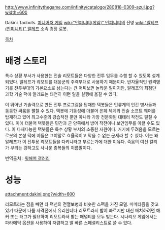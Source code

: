 http://www.infinitythegame.com/infinity/catalogo/280818-0309-azul.jpg?width=600

Dakini Tacbots. [[미니어처 게임]] [[wiki:"인피니티(게임)" 인피니티]]의 진영 [[wiki:"알레프(인피니티)" 알레프]] 소속 경장 로봇.

[[목차]]
= 배경 스토리 =
특수 상황 부서가 사용한는 전술 리모트들은 다양한 전투 임무를 수행 할 수 있도록 설계되었다. 알레프가 리모트를 대응군의 주력부대로 사용하기 때문이다. 반자율적인 원격병기를 전투부대의 기본요소로 삼는다는 건 어찌보면 놀라운 일이지만, 알레프의 최첨단 과학 기술 덕에 알레프는 태연히 이런 일을 실행에 옮길 수 있다.

이 뛰어난 기술력으로 만든 전투 프로그램을 탑재한 택봇들은 인류계의 인간 병사들과 동등한 싸움을 펼칠 수 있다. 택봇에 기동성에 더불어 은폐 쳬계와 전술 소프트 웨어를 탑재하고 있어 최고수준의 강습작전 뿐만 아니라 가장 전문화된 대테러 작전도 펼칠 수 있다. 이에 더불어 택봇들은 민간과 군 양쪽에서 방어 작전이나 보안임무를 이끌 수도 있다. 이 다재다능한 택봇들은 특수 상황 부서의 소중한 자원이다. 거기에 두려움을 모르는 로봇의 본성 덕에 이들은 그야말로 효율적이고 막을 수 없는 군세라 할 수 있다. 이는 왜 알레프가 이 전투용 리모트들을 다키니라고 부르는가에 대한 이유다. 죽음의 여신 칼리가 부리는 강하고도 사나운 종복들의 이름말이다. 

번역출처 : [[워해머 갤러리]]


= 성능 =
attachment:dakini.png?width=600

리모트라는 점을 빼면 타 팩션의 전열보병과 비슷한 스펙을 가진 모델.  미메티즘을 갖고 있기 때문에 나름 사격전에서 유리한데다 리모트라서 발이 빠르지만 대신 배치하려면 해커 또는 태그가 필요하며 리모트라서 받는 패널티를 모두 받는다. 시나리오 게임에서는 파라메딕 옵션을 사용하여 저렴하고 발 빠른 스페셜리스트로 쓸 수 있다.
